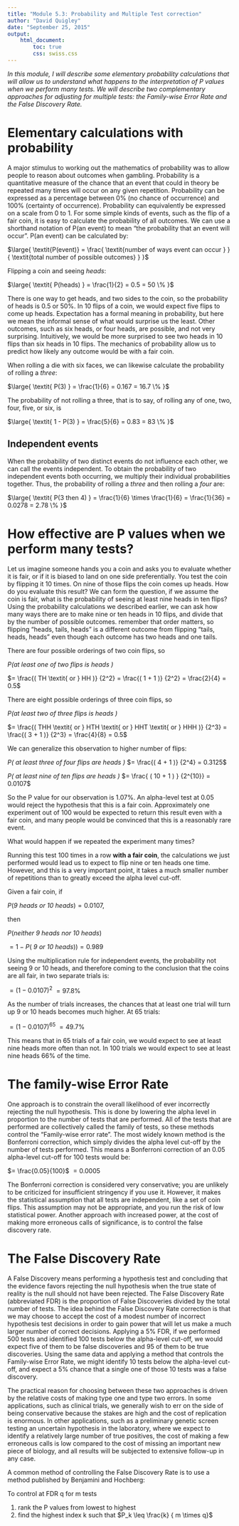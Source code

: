 ```yaml
---
title: "Module 5.3: Probability and Multiple Test correction"
author: "David Quigley"
date: "September 25, 2015"
output: 
    html_document:
        toc: true
        css: swiss.css
---
```


*In this module, I will describe some elementary probability calculations that will allow us to understand what happens to the interpretation of P values when we perform many tests. We will describe two complementary approaches for adjusting for multiple tests: the Family-wise Error Rate and the False Discovery Rate.*


Elementary calculations with probability
==========================================

A major stimulus to working out the mathematics of probability was to allow people to reason about outcomes when gambling. Probability is a quantitative measure of the chance that an event that could in theory be repeated many times will occur on any given repetition. Probability can be expressed as a percentage between 0% (no chance of occurrence) and 100% (certainty of occurrence). Probability can equivalently be expressed on a scale from 0 to 1. For some simple kinds of events, such as the flip of a fair coin, it is easy to calculate the probability of all outcomes. We can use a shorthand notation of P(an event) to mean “the probability that an event will occur”. P(an event) can be calculated by:

$\large{ \textit{P(event)} = \frac{ \textit{number of ways event can occur } } { \textit{total number of possible outcomes} } }$

Flipping a coin and seeing *heads*:

$\large{ \textit{ P(heads) } = \frac{1}{2} = 0.5 = 50 \% }$

There is one way to get heads, and two sides to the coin, so the probability of heads is 0.5 or 50%. In 10 flips of a coin, we would expect five flips to come up heads. Expectation has a formal meaning in probability, but here we mean the informal sense of what would surprise us the least. Other outcomes, such as six heads, or four heads, are possible, and not very surprising. Intuitively, we would be more surprised to see two heads in 10 flips than six heads in 10 flips. The mechanics of probability allow us to predict how likely any outcome would be with a fair coin. 

When rolling a die with six faces, we can likewise calculate the probability of rolling a *three*:

$\large{ \textit{ P(3) } = \frac{1}{6} = 0.167 = 16.7 \% }$

The probability of not rolling a three, that is to say, of rolling any of one, two, four, five, or six, is 

$\large{ \textit{ 1 - P(3) } = \frac{5}{6} = 0.83 = 83 \% }$

Independent events
----------------------

When the probability of two distinct events do not influence each other, we can call the events independent. To obtain the probability of two independent events both occurring, we multiply their individual probabilities together. Thus, the probability of rolling a *three* and then rolling a *four* are:

$\large{ \textit{ P(3 then 4) } = \frac{1}{6} \times \frac{1}{6} = \frac{1}{36} = 0.0278 = 2.78 \% }$


How effective are P values when we perform many tests?
===============================================================

Let us imagine someone hands you a coin and asks you to evaluate whether it is fair, or if it is biased to land on one side preferentially. You test the coin by flipping it 10 times. On nine of those flips the coin comes up heads. How do you evaluate this result? We can form the question, if we assume the coin is fair, what is the probability of seeing at least nine heads in ten flips? Using the probability calculations we described earlier, we can ask how many ways there are to make nine or ten heads in 10 flips, and divide that by the number of possible outcomes. remember that order matters, so flipping “heads, tails, heads” is a different outcome from flipping “tails, heads, heads” even though each outcome has two heads and one tails.

There are four possible orderings of two coin flips, so 

$\textit{ P(at least one of two flips is heads ) }$

$= \frac{( TH \textit{ or } HH )} {2^2} = \frac{( 1 + 1 )} {2^2} = \frac{2}{4} = 0.5$

There are eight possible orderings of three coin flips, so 

$\textit{ P(at least two of three flips is heads ) }$

$= \frac{( THH \textit{ or } HTH \textit{ or } HHT \textit{ or } HHH )} {2^3} = \frac{( 3 + 1 )} {2^3} = \frac{4}{8} = 0.5$

We can generalize this observation to higher number of flips:

$\textit{ P( at least three of four flips are heads ) }$
$= \frac{( 4 + 1 )} {2^4} = 0.3125$

$\textit{ P( at least nine of ten flips are heads ) }$
$= \frac{ ( 10 + 1 ) } {2^{10}} = 0.0107$

So the P value for our observation is 1.07%. An alpha-level test at 0.05 would reject the hypothesis that this is a fair coin. Approximately one experiment out of 100 would be expected to return this result even with a fair coin, and many people would be convinced that this is a reasonably rare event.

What would happen if we repeated the experiment many times?

Running this test 100 times in a row **with a fair coin**, the calculations we just performed would lead us to expect to flip nine or ten heads one time. However, and this is a very important point, it takes a much smaller number of repetitions than to greatly exceed the alpha level cut-off.

Given a fair coin, if

$P(\textit{9 heads or 10 heads}) = 0.0107$, 

then 

$P( \textit{neither 9 heads nor 10 heads} )$

$= 1 - P( \textit{ 9 or 10 heads})) = 0.989$ 

Using the multiplication rule for independent events, the probability not seeing 9 or 10 heads, and therefore coming to the conclusion that the coins are all fair, in two separate trials is:

$= (1-0.0107)^2$
$= 97.8 \%$

As the number of trials increases, the chances that at least one trial will turn up 9 or 10 heads becomes much higher. At 65 trials:

$= (1-0.0107)^{65}$
$= 49.7 \%$

This means that in 65 trials of a fair coin, we would expect to see at least nine heads more often than not. In 100 trials we would expect to see at least nine heads 66% of the time.

The family-wise Error Rate
========================================

One approach is to constrain the overall likelihood of ever incorrectly rejecting the null hypothesis. This is done by lowering the alpha level in proportion to the number of tests that are performed. All of the tests that are performed are collectively called the family of tests, so these methods control the “Family-wise error rate”. The most widely known method is the Bonferroni correction, which simply divides the alpha level cut-off by the number of tests performed. This means a Bonferroni correction of an 0.05 alpha-level cut-off for 100 tests would be:

$= \frac{0.05}{100}$
$= 0.0005$

The Bonferroni correction is considered very conservative; you are unlikely to be criticized for insufficient stringency if you use it. However, it makes the statistical assumption that all tests are independent, like a set of coin flips. This assumption may not be appropriate, and you run the risk of low statistical power. Another approach with increased power, at the cost of making more erroneous calls of significance, is to control the false discovery rate.

The False Discovery Rate
==========================================

A False Discovery means performing a hypothesis test and concluding that the evidence favors rejecting the null hypothesis when the true state of reality is the null should not have been rejected. The False Discovery Rate (abbreviated FDR) is the proportion of False Discoveries divided by the total number of tests. The idea behind the False Discovery Rate correction is that we may choose to accept the cost of a modest number of incorrect hypothesis test decisions in order to gain power that will let us make a much larger number of correct decisions. Applying a 5% FDR, if we performed 500 tests and identified 100 tests below the alpha-level cut-off, we would expect five of them to be false discoveries and 95 of them to be true discoveries. Using the same data and applying a method that controls the Family-wise Error Rate, we might identify 10 tests below the alpha-level cut-off, and expect a 5% chance that a single one of those 10 tests was a false discovery. 

The practical reason for choosing between these two approaches is driven by the relative costs of making type one and type two errors. In some applications, such as clinical trials, we generally wish to err on the side of being conservative because the stakes are high and the cost of replication is enormous. In other applications, such as a preliminary genetic screen testing an uncertain hypothesis in the laboratory, where we expect to identify a relatively large number of true positives, the cost of making a few erroneous calls is low compared to the cost of missing an important new piece of biology, and all results will be subjected to extensive follow-up in any case.


A common method of controlling the False Discovery Rate is to use a method published by Benjamini and Hochberg:

To control at FDR q for m tests

1)	rank the P values from lowest to highest
2)	find the highest index k such that 
	$P_k \leq \frac{k} { m \times q}$

